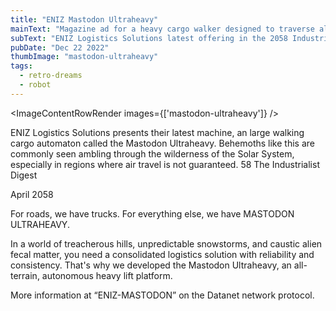 ```yaml
---
title: "ENIZ Mastodon Ultraheavy"
mainText: "Magazine ad for a heavy cargo walker designed to traverse alien worlds."
subText: "ENIZ Logistics Solutions latest offering in the 2058 Industrialist Digest."
pubDate: "Dec 22 2022"
thumbImage: "mastodon-ultraheavy"
tags:
  - retro-dreams
  - robot
---
```



<ImageContentRowRender 
  images={['mastodon-ultraheavy']}
/>

<TextContentRow>
ENIZ Logistics Solutions presents their latest machine, an large walking cargo automaton called the Mastodon Ultraheavy. Behemoths like this are commonly seen ambling through the wilderness of the Solar System, especially in regions where air travel is not guaranteed.
</TextContentRow>

<QuoteContentRowRender author={AuthorCAN} transcription>
58     The Industrialist Digest

April 2058

For roads, we have trucks.
For everything else, we have MASTODON ULTRAHEAVY.

In a world of treacherous hills, unpredictable snowstorms, and caustic alien fecal matter, you need a consolidated logistics solution with reliability and consistency. That's why we developed the Mastodon Ultraheavy, an all-terrain, autonomous heavy lift platform.

More information at “ENIZ-MASTODON” on the Datanet network protocol.
</QuoteContentRowRender>